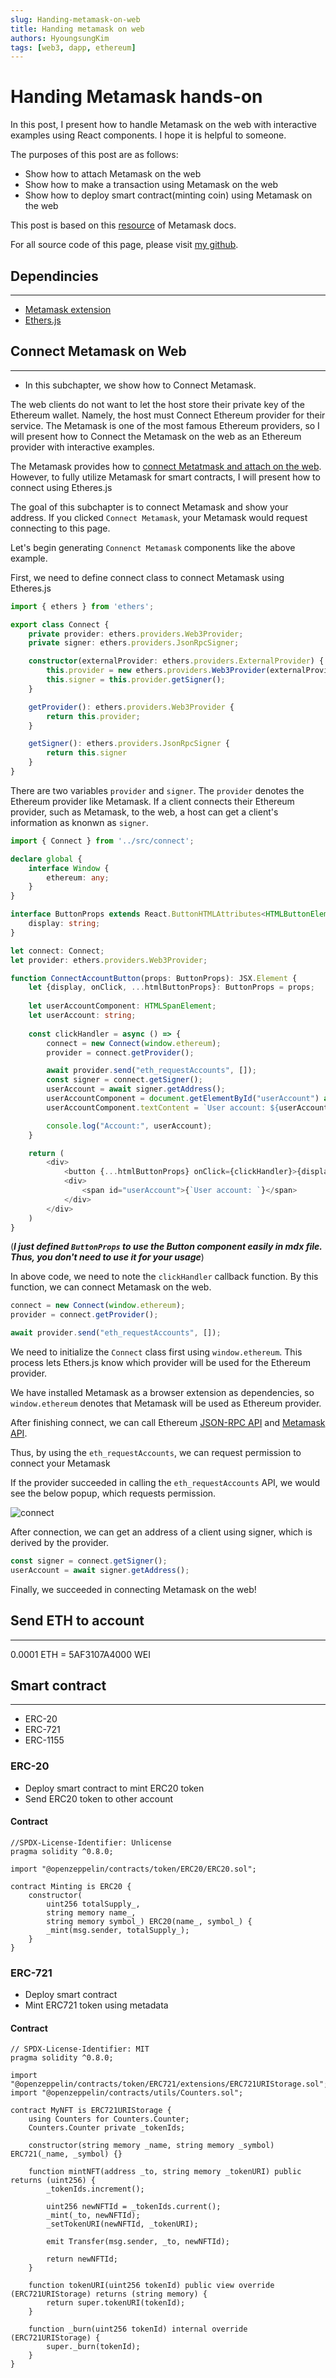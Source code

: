 ```yaml
---
slug: Handing-metamask-on-web
title: Handing metamask on web
authors: HyoungsungKim
tags: [web3, dapp, ethereum]
---
```





# Handing Metamask hands-on
In this post, I present how to handle Metamask on the web with interactive examples using React components.
I hope it is helpful to someone.

The purposes of this post are as follows:
- Show how to attach Metamask on the web 
- Show how to make a transaction using Metamask on the web
- Show how to deploy smart contract(minting coin) using Metamask on the web

This post is based on this [resource](https://docs.metamask.io/guide/create-dapp.html) of Metamask docs.

For all source code of this page, please visit [my github](https://github.com/HyoungsungKim/HyoungsungKim.github.io/tree/gh-pages/blog).

<!--truncate-->

## Dependincies
---
- [Metamask extension](https://metamask.io/download/)
- [Ethers.js](https://docs.ethers.io/v5/getting-started/#installing)



## Connect Metamask on Web
---
- In this subchapter, we show how to Connect Metamask.  

The web clients do not want to let the host store their private key of the Ethereum wallet. Namely, the host must Connect Ethereum provider for their service.
The Metamask is one of the most famous Ethereum providers, so I will present how to Connect the Metamask on the web as an Ethereum provider with interactive examples.

The Metamask provides how to [connect Metatmask and attach on the web](https://docs.metamask.io/guide/getting-started.html#basic-considerations). However, to fully utilize Metamask for smart contracts,
I will present how to connect using Etheres.js

The goal of this subchapter is to connect Metamask and show your address. If you clicked `Connect Metamask`, your Metamask would request connecting to this page.

<ConnectAccountButton display="Connect Metamask" className="button button--primary" />
  
Let's begin generating `Connenct Metamask` components like the above example.

First, we need to define connect class to connect Metamask using Etheres.js

```typescript title="connect.ts"
import { ethers } from 'ethers';

export class Connect {
    private provider: ethers.providers.Web3Provider;
    private signer: ethers.providers.JsonRpcSigner;

    constructor(externalProvider: ethers.providers.ExternalProvider) {
        this.provider = new ethers.providers.Web3Provider(externalProvider);
        this.signer = this.provider.getSigner();
    }

    getProvider(): ethers.providers.Web3Provider { 
        return this.provider;
    }

    getSigner(): ethers.providers.JsonRpcSigner {
        return this.signer
    }
}
```

There are two variables `provider` and `signer`. The `provider` denotes the Ethereum provider like Metamask.
If a client connects their Ethereum provider, such as Metamask, to the web, a host can get a client's information as knonwn as `signer`.


```typescript title="baseComponents.tsx"
import { Connect } from '../src/connect';

declare global {
    interface Window {
        ethereum: any;
    }
}

interface ButtonProps extends React.ButtonHTMLAttributes<HTMLButtonElement> {
    display: string;
}

let connect: Connect;
let provider: ethers.providers.Web3Provider;

function ConnectAccountButton(props: ButtonProps): JSX.Element {
    let {display, onClick, ...htmlButtonProps}: ButtonProps = props;
    
    let userAccountComponent: HTMLSpanElement;
    let userAccount: string;
    
    const clickHandler = async () => {
        connect = new Connect(window.ethereum);
        provider = connect.getProvider();

        await provider.send("eth_requestAccounts", []);
        const signer = connect.getSigner();
        userAccount = await signer.getAddress();
        userAccountComponent = document.getElementById("userAccount") as HTMLSpanElement;
        userAccountComponent.textContent = `User account: ${userAccount}`;

        console.log("Account:", userAccount);
    }

    return (
        <div>
            <button {...htmlButtonProps} onClick={clickHandler}>{display}</button>
            <div>
                <span id="userAccount">{`User account: `}</span>
            </div>
        </div>
    )
}

```
(***I just defined `ButtonProps` to use the Button component easily in mdx file. Thus, you don't need to use it for your usage***)

In above code, we need to note the `clickHandler` callback function. By this function, we can connect Metamask on the web.

```typescript
connect = new Connect(window.ethereum);
provider = connect.getProvider();

await provider.send("eth_requestAccounts", []);
```

We need to initialize the `Connect` class first using `window.ethereum`. This process lets Ethers.js know which provider will be used for the Ethereum provider.

We have installed Metamask as a browser extension as dependencies, so `window.ethereum` denotes that Metamask will be used as Ethereum provider.

After finishing connect, we can call Ethereum [JSON-RPC API](https://eth.wiki/json-rpc/API) and [Metamask API](https://docs.metamask.io/guide/rpc-api.html#ethereum-json-rpc-methods).

Thus, by using the `eth_requestAccounts`, we can request permission to connect your Metamask 

If the provider succeeded in calling the `eth_requestAccounts` API, we would see the below popup, which requests permission.

![connect](./img/connect.png)

After connection, we can get an address of a client using signer, which is derived by the provider.
```typescript
const signer = connect.getSigner();
userAccount = await signer.getAddress();
```

Finally, we succeeded in connecting Metamask on the web!

## Send ETH to account
---
0.0001 ETH = 5AF3107A4000 WEI

<SendEthButton display="Send Ethereum" className="button button--primary" />

## Smart contract
---

- ERC-20
- ERC-721
- ERC-1155

### ERC-20
- Deploy smart contract to mint ERC20 token
- Send ERC20 token to other account

#### Contract
```solidity title="erc20.sol"
//SPDX-License-Identifier: Unlicense
pragma solidity ^0.8.0;

import "@openzeppelin/contracts/token/ERC20/ERC20.sol";

contract Minting is ERC20 {
    constructor(
        uint256 totalSupply_,
        string memory name_,
        string memory symbol_) ERC20(name_, symbol_) {
        _mint(msg.sender, totalSupply_);
    }
}
```

<ERC20Handler className="button button--primary" />

### ERC-721
- Deploy smart contract
- Mint ERC721 token using metadata

#### Contract
```solidity title="erc721.sol"
// SPDX-License-Identifier: MIT
pragma solidity ^0.8.0;

import "@openzeppelin/contracts/token/ERC721/extensions/ERC721URIStorage.sol";
import "@openzeppelin/contracts/utils/Counters.sol";

contract MyNFT is ERC721URIStorage {
    using Counters for Counters.Counter;
    Counters.Counter private _tokenIds;

    constructor(string memory _name, string memory _symbol) ERC721(_name, _symbol) {}

    function mintNFT(address _to, string memory _tokenURI) public returns (uint256) {
        _tokenIds.increment();

        uint256 newNFTId = _tokenIds.current();
        _mint(_to, newNFTId);
        _setTokenURI(newNFTId, _tokenURI);

        emit Transfer(msg.sender, _to, newNFTId);

        return newNFTId;
    }
    
    function tokenURI(uint256 tokenId) public view override (ERC721URIStorage) returns (string memory) {
        return super.tokenURI(tokenId);
    }

    function _burn(uint256 tokenId) internal override (ERC721URIStorage) {
        super._burn(tokenId);
    }
}
```
<ERC721Handler className="button button--primary" />

